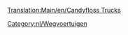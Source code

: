 [[Translation:Main/en/Candyfloss Trucks]]
{{nl/Wegvoertuig|name     = MightyMover Suikerspintruck
  |img      = CandyflossTruck.png
  |price    = £4.797 (€ 9.594)
  |speed    = 30 mph (48 km/h)
  |annual   = £421 (€ 842)
  |designed = 1935
  |life     = 15
  |capacity = 17 ton [[Main/nl/Suikerspin|suikerspinnen]]
}}
{{nl/Wegvoertuig|name     = Powernaught Suikerspintruck
  |img      = CandyflossTruck.png
  |price    = £6.027 (€ 12.054)
  |speed    = 55 mph (88 km/h)
  |annual   = £787 (€ 1.574)
  |designed = 1976
  |life     = 15
  |capacity = 19 ton [[Main/nl/Suikerspin|suikerspinnen]]
}}
{{nl/Wegvoertuig|name     = Wizzowow Suikerspintruck
  |img      = CandyflossTruck.png
  |price    = £6.437 (€ 12.874)
  |speed    = 70 mph (112 km/h)
  |annual   = £1.125 (€ 2.250)
  |designed = 2013
  |life     = 15
  |capacity = 22 ton [[Main/nl/Suikerspin|suikerspinnen]]
}}
[[Category:nl/Wegvoertuigen]]